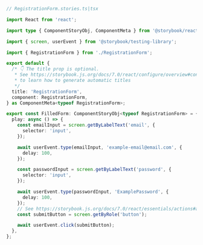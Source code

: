 ```ts
// RegistrationForm.stories.ts|tsx

import React from 'react';

import type { ComponentStoryObj, ComponentMeta } from '@storybook/react';

import { screen, userEvent } from '@storybook/testing-library';

import { RegistrationForm } from './RegistrationForm';

export default {
  /* 👇 The title prop is optional.
   * See https://storybook.js.org/docs/7.0/react/configure/overview#configure-story-loading
   * to learn how to generate automatic titles
   */
  title: 'RegistrationForm',
  component: RegistrationForm,
} as ComponentMeta<typeof RegistrationForm>;

export const FilledForm: ComponentStoryObj<typeof RegistrationForm> = {
  play: async () => {
    const emailInput = screen.getByLabelText('email', {
      selector: 'input',
    });

    await userEvent.type(emailInput, 'example-email@email.com', {
      delay: 100,
    });

    const passwordInput = screen.getByLabelText('password', {
      selector: 'input',
    });

    await userEvent.type(passwordInput, 'ExamplePassword', {
      delay: 100,
    });
    // See https://storybook.js.org/docs/7.0/react/essentials/actions#automatically-matching-args to learn how to setup logging in the Actions panel
    const submitButton = screen.getByRole('button');

    await userEvent.click(submitButton);
  },
};
```
